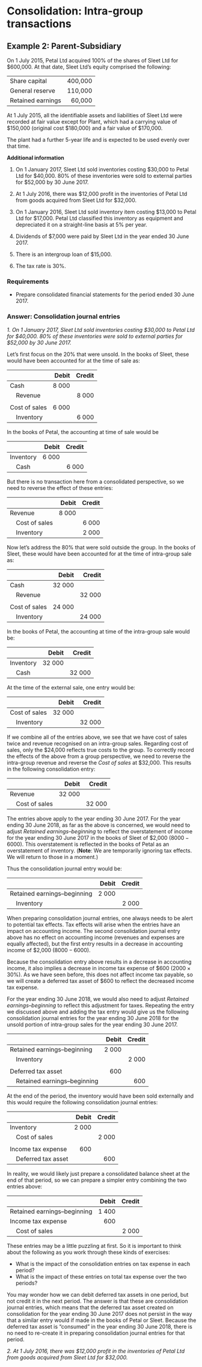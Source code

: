 # Consolidation: Intra-group transactions

## Example 2: Parent-Subsidiary

On 1 July 2015, Petal Ltd acquired 100% of the shares of Sleet Ltd for $600,000. At that date, Sleet Ltd’s  equity comprised the following:

|                   |          |
|-------------------|---------:|
| Share capital     |  400,000 |
| General reserve   |  110,000 |
| Retained earnings |   60,000 |

At 1 July 2015, all the identifiable assets and liabilities of Sleet Ltd were recorded at fair value except for Plant, which had a carrying value of $150,000 (original cost $180,000) and a fair value of $170,000.

The plant had a further 5-year life and is expected to be used evenly over that time.

**Additional information**

1. On 1 January 2017, Sleet Ltd sold inventories costing $30,000 to Petal Ltd for $40,000. 80% of these  inventories were sold to external parties for $52,000 by 30 June 2017.

2. At 1 July 2016, there was $12,000 profit in the inventories of Petal Ltd from goods acquired from Sleet  Ltd for $32,000.

3. On 1 January 2016, Sleet Ltd sold inventory item costing $13,000 to Petal Ltd for $17,000. Petal Ltd  classified this inventory as equipment and depreciated it on a straight-line basis at 5% per year.

4. Dividends of $7,000 were paid by Sleet Ltd in the year ended 30 June 2017.

5. There is an intergroup loan of $15,000.

6. The tax rate is 30%.

### Requirements

- Prepare consolidated financial statements for the period ended 30 June 2017.
  
### Answer: Consolidation journal entries

*1. On 1 January 2017, Sleet Ltd sold inventories costing $30,000 to Petal Ltd for $40,000. 80% of these  inventories were sold to external parties for $52,000 by 30 June 2017.*

Let's first focus on the 20% that were unsold.
In the books of Sleet, these would have been accounted for at the time of sale as:

|                                 |  Debit  |  Credit |
|---------------------------------|--------:|--------:|
| Cash                            | 8 000   |         |
|  Revenue                        |         | 8 000   |
|                                 |         |         |
| Cost of sales                   | 6 000   |         |
|  Inventory                      |         | 6 000   |

In the books of Petal, the accounting at time of sale would be

|                                 |  Debit  |  Credit |
|---------------------------------|--------:|--------:|
| Inventory                       | 6 000   |         |
|  Cash                           |         | 6 000   |

But there is no transaction here from a consolidated perspective, so we need to reverse the effect of these entries:

|                                 |  Debit  |  Credit |
|---------------------------------|--------:|--------:|
| Revenue                         | 8 000   |         |
|  Cost of sales                  |         | 6 000   |
|  Inventory                      |         | 2 000   |


Now let's address the 80% that were sold outside the group.
In the books of Sleet, these would have been accounted for at the time of intra-group sale as:

|                                 |  Debit  |  Credit |
|---------------------------------|--------:|--------:|
| Cash                            | 32 000  |         |
|  Revenue                        |         | 32 000  |
|                                 |         |         |
| Cost of sales                   | 24 000  |         |
|  Inventory                      |         | 24 000  |

In the books of Petal, the accounting at time of the intra-group sale would be:

|                                 |  Debit  |  Credit |
|---------------------------------|--------:|--------:|
| Inventory                       | 32 000  |         |
|  Cash                           |         | 32 000  |

At the time of the external sale, one entry would be:

|                                 |  Debit  |  Credit |
|---------------------------------|--------:|--------:|
| Cost of sales                   | 32 000  |         |
|  Inventory                      |         | 32 000  |

If we combine all of the entries above, we see that we have cost of sales twice and revenue recognised on an intra-group sales.
Regarding cost of sales, only the \$24,000 reflects true costs to the group.
To correctly record the effects of the above from a group perspective, we need to reverse the intra-group revenue and reverse the *Cost of sales* at \$32,000.
This results in the following consolidation entry:

|                                 |  Debit  |  Credit |
|---------------------------------|--------:|--------:|
| Revenue                         | 32 000  |         |
|  Cost of sales                  |         | 32 000  |

The entries above apply to the year ending 30 June 2017.
For the year ending 30 June 2018, as far as the above is concerned, we would need to adjust *Retained earnings--beginning* to reflect the overstatement of income for the year ending 30 June 2017 in the books of Sleet of \$2,000 ($8000 - 6000$).
This overstatement is reflected in the books of Petal as an overstatement of inventory.
(**Note**: We are temporarily ignoring tax effects. We will return to those in a moment.)

Thus the consolidation journal entry would be:

|                                 |  Debit  |  Credit |
|---------------------------------|--------:|--------:|
| Retained earnings--beginning    | 2 000   |         |
|  Inventory                      |         | 2 000   |

When preparing consolidation journal entries, one always needs to be alert to potential tax effects.
Tax effects will arise when the entries have an impact on accounting income.
The second consolidation journal entry above has no effect on accounting income (revenues and expenses are equally affected), but the first entry results in a decrease in accounting income of \$2,000 ($8000 - 6000$).

Because the consolidation entry above results in a decrease in accounting income, it also implies a decrease in income tax expense of \$600 ($2000 \times 30\%$).
As we have seen before, this does not affect income tax payable, so we will create a deferred tax asset of \$600 to reflect the decreased income tax expense.

For the year ending 30 June 2018, we would also need to adjust *Retained earnings--beginning* to reflect this adjustment for taxes.
Repeating the entry we discussed above and adding the tax entry would give us the following consolidation journal entries for the year ending 30 June 2018 for the unsold portion of intra-group sales for the year ending 30 June 2017.

|                                 |  Debit  |  Credit |
|---------------------------------|--------:|--------:|
| Retained earnings--beginning    | 2 000   |         |
|  Inventory                      |         | 2 000   |
|                                 |         |         |
| Deferred tax asset              |   600   |         |
|  Retained earnings--beginning   |         |   600   |

At the end of the period, the inventory would have been sold externally and this would require the following consolidation journal entries:

|                                 |  Debit  |  Credit |
|---------------------------------|--------:|--------:|
| Inventory                       | 2 000   |         |
|  Cost of sales                  |         | 2 000   |
|                                 |         |         |
| Income tax expense              |   600   |         |
|  Deferred tax asset             |         |   600   |

In reality, we would likely just prepare a consolidated balance sheet at the end of that period, so we can prepare a simpler entry combining the two entries above:

|                                 |  Debit  |  Credit |
|---------------------------------|--------:|--------:|
| Retained earnings--beginning    | 1 400   |         |
| Income tax expense              |   600   |         |
|  Cost of sales                  |         | 2 000   |

These entries may be a little puzzling at first.
So it is important to think about the following as you work through these kinds of exercises:
 
 - What is the impact of the consolidation entries on tax expense in each period?
 - What is the impact of these entries on total tax expense over the two periods?

You may wonder how we can debit deferred tax assets in one period, but not credit it in the next period.
The answer is that these are consolidation journal entries, which means that the deferred tax asset created on consolidation for the year ending 30 June 2017 does not persist in the way that a similar entry would if made in the books of Petal or Sleet.
Because the deferred tax asset is "consumed" in the year ending 30 June 2018, there is no need to re-create it in preparing consolidation journal entries for that period.

*2. At 1 July 2016, there was \$12,000 profit in the inventories of Petal Ltd from goods acquired from Sleet Ltd for \$32,000.*


